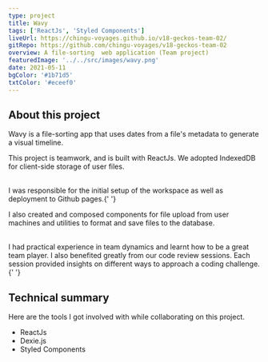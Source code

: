 ```yaml
---
type: project
title: Wavy
tags: ['ReactJs', 'Styled Components']
liveUrl: https://chingu-voyages.github.io/v18-geckos-team-02/
gitRepo: https://github.com/chingu-voyages/v18-geckos-team-02
overview: A file-sorting  web application (Team project)
featuredImage: '../../src/images/wavy.png'
date: 2021-05-11
bgColor: '#1b71d5'
txtColor: '#eceef0'
---
```


## About this project

Wavy is a file-sorting app that uses dates from a file's metadata to generate a visual timeline.

This project is teamwork, and is built with ReactJs. We adopted IndexedDB for client-side storage of user files.

<br />I was responsible for the initial setup of the workspace as well as
deployment to Github pages.{' '}

I also created and composed components for file upload from user machines and utilities to format and
save files to the database.

<br />I had practical experience in team dynamics and learnt how to be a great
team player. I also benefited greatly from our code review sessions. Each
session provided insights on different ways to approach a coding challenge.{' '}

## Technical summary

Here are the tools I got involved with while collaborating on this project.

- ReactJs
- Dexie.js
- Styled Components
